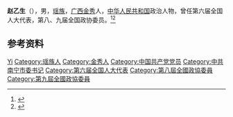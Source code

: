 '''赵乙生'''（{{bd|1935年|12月}}），男，[[瑶族|瑶族]]，[[广西|广西]][[金秀|金秀]]人，[[中华人民共和国|中华人民共和国]]政治人物，曾任第六届全国人大代表，第八、九届全国政协委员。<ref>{{Cite book|title=中华人民共和国职官志|author=何虎生, 李耀东, 向常福主编|publisher=中国社会出版社|year=2003|isbn=9787800883934|location=北京|pages=}}</ref><ref>{{Cite book|title=历届全国政协委员人名辞典|author=|publisher=中国国际广播出版社|year=1996|isbn=9787507813746|location=北京|pages=}}</ref>

== 参考资料 ==
{{reflist}}

{{中华人民共和国南宁市正职领导人}}

{{Authority control}}
{{DEFAULTSORT:Zhao赵}}
[[Category:赵姓|Yi]]
[[Category:瑶族人|Category:瑶族人]]
[[Category:金秀人|Category:金秀人]]
[[Category:中国共产党党员|Category:中国共产党党员]]
[[Category:中共南宁市委书记|Category:中共南宁市委书记]]
[[Category:第六届全国人大代表|Category:第六届全国人大代表]]
[[Category:第八屆全國政協委員|Category:第八屆全國政協委員]]
[[Category:第九屆全國政協委員|Category:第九屆全國政協委員]]

{{中国人物小作品}}